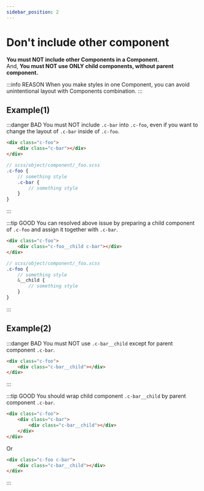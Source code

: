 ```yaml
---
sidebar_position: 2
---
```


# Don't include other component

**You must NOT include other Components in a Component.**  
And, **You must NOT use ONLY child components, without parent component.**

:::info REASON
When you make styles in one Component, you can avoid unintentional layout with Components combination.
:::

## Example(1)

:::danger BAD
You must NOT include `.c-bar` into `.c-foo`, even if you want to change the layout of `.c-bar` inside of `.c-foo`.

```html
<div class="c-foo">
    <div class="c-bar"></div>
</div>
```

```scss
// scss/object/component/_foo.scss
.c-foo {
    // something style
    .c-bar {
        // something style
    }
}
```
:::

:::tip GOOD
You can resolved above issue by preparing a child component of `.c-foo` and assign it together with `.c-bar`.

```html
<div class="c-foo">
    <div class="c-foo__child c-bar"></div>
</div>
```

```scss
// scss/object/component/_foo.scss
.c-foo {
    // something style
    &__child {
        // something style
    }
}
```
:::

## Example(2)

:::danger BAD
You must NOT use `.c-bar__child` except for parent component `.c-bar`.

```html
<div class="c-foo">
    <div class="c-bar__child"></div>
</div>
```
:::

:::tip GOOD
You should wrap child component `.c-bar__child` by parent component `.c-bar`.

```html
<div class="c-foo">
    <div class="c-bar">
        <div class="c-bar__child"></div>
    </div>
</div>
```

Or

```html
<div class="c-foo c-bar">
    <div class="c-bar__child"></div>
</div>
```
:::
